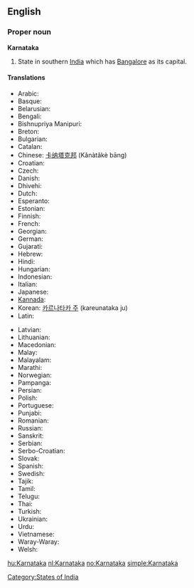 ==English==

===Proper noun===

'''Karnataka'''

# State in southern [[India]] which has [[Bangalore]] as its capital.

====Translations====
{{trans-top}}
* Arabic: {{Arab|[[كارناتاكا]]}} {{f}}
* Basque: {{t|eu|Karnataka}}
* Belarusian: {{t|be|Карнатака|f}}
* Bengali: {{t|bn|কর্ণাটক|sc=Beng}}
* Bishnupriya Manipuri: {{tø|bpy|কর্ণাটক|sc=Beng}}
* Breton: {{t|br|Karnataka}}
* Bulgarian: {{t|bg|Карнатака|f}}
* Catalan: {{t|ca|Karnataka}}
* Chinese: [[卡纳塔克邦]] (Kǎnàtǎkè bāng)
* Croatian: {{t|hr|Karnataka|f}}
* Czech: {{t|cs|Karnátaka|f}}
* Danish: {{t|da|Karnataka}}
* Dhivehi: {{tø|dv|ކަރްނާޓަކާ}}
* Dutch: {{t|nl|Karnataka}}
* Esperanto: {{t|eo|Karnatako}}
* Estonian: {{t|et|Karnataka}}
* Finnish: {{t|fi|Karnataka}}
* French: {{t|fr|Karnataka}}
* Georgian: {{t|ka|კარნატაკა|tr=karnataka}}
* German: {{t|de|Karnataka}}
* Gujarati: {{t|gu|કર્ણાટક|sc=Gujr}}
* Hebrew: {{t|he|קארנאטקה|sc=Hebr}}
* Hindi: {{t-|hi|कर्नाटक|sc=Deva|xs=Hindi}}
* Hungarian: {{t|hu|Karnátaka}}
* Indonesian: {{t|id|Karnataka}}
* Italian: {{t|it|Karnataka}}
* Japanese: {{t|ja|カルナータカ州|tr=karunātaka shū}}
* [[Kannada]]: {{t|kn|sc=Knda|ಕರ್ನಾಟಕ}}
* Korean: [[카르나타카 주]] (kareunataka ju)
* Latin: {{t|la|Carnatica}}
{{trans-mid}}
* Latvian: {{t|lv|Karnātaka}}
* Lithuanian: {{t|lt|Karnataka}}
* Macedonian: {{t|mk|Карнатака}}
* Malay: {{t|ms|Karnataka}}
* Malayalam: {{t|ml|കര്ണാടക|sc=Mlym}}
* Marathi: {{t|mr|कर्नाटक|sc=Deva}}
* Norwegian: {{t|no|Karnataka}}
* Pampanga: {{tø|pam|Karnataka}}
* Persian: {{fa-Arab|[[کارناتاکا]]}}
* Polish: {{t|pl|Karnataka}}
* Portuguese: {{t|pt|Karnataka}}
* Punjabi: {{tø|pa|کرناٹک|sc=pa-Arab}}
* Romanian: {{t|ro|Karnataka}}
* Russian: {{t|ru|Карнатака|f}}
* Sanskrit: {{t-|sa|कर्णाटक|sc=Deva|xs=Sanskrit}}
* Serbian: {{t|sr|Карнатака}}
* Serbo-Croatian: {{t|sh|Karnataka}}
* Slovak: {{t|sk|Karnátaka}}
* Spanish: {{t|es|Karnataka}}
* Swedish: {{t|sv|Karnataka}}
* Tajik: {{t|tg|Карнотако}}
* Tamil: {{t|ta|கர்நாடகம்}}
* Telugu: {{t|te|కర్ణాటక}}
* Thai: {{Thai|[[รัฐกรณาฏกะ]]}}
* Turkish: {{t|tr|Karnataka}}
* Ukrainian: {{t|uk|Карнатака}}
* Urdu: {{ur-Arab|[[کرناٹک]]}}
* Vietnamese: {{t|vi|Karnataka}}
* Waray-Waray: {{tø|war|Karnataka}}
* Welsh: {{t|cy|Karnataka}}
{{trans-bottom}}

[[Category:States of India]]

[[hu:Karnataka]]
[[nl:Karnataka]]
[[no:Karnataka]]
[[simple:Karnataka]]